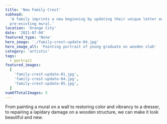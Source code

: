 ```yaml
---
title: 'New Family Crest'
subhead:
  'A family imprints a new beginning by updating their unique letter on a
  pre-existing mural.'
location: 'Orange City'
date: '2021-07-04'
featured_type: 'None'
hero_image: './family-crest-update-04.jpg'
hero_image_alt: 'Painting portrait of young graduate on wooden slab'
category: 'artistic'
tags:
  - portrait
featured_images:
  [
    'family-crest-update-01.jpg',
    'family-crest-update-04.jpg',
    'family-crest-update-05.jpg',
  ]
numOfTotalImages: 5
---
```


From painting a mural on a wall to restoring color and vibrancy to a dresser, to
repairing a lapidary damage on a wooden structure, we can make it look beautiful
and new.
